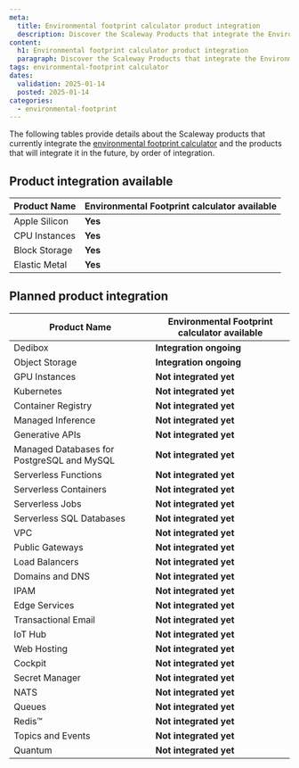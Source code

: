 ```yaml
---
meta:
  title: Environmental footprint calculator product integration
  description: Discover the Scaleway Products that integrate the Environmental Footprint calculator.
content:
  h1: Environmental footprint calculator product integration
  paragraph: Discover the Scaleway Products that integrate the Environmental Footprint calculator.
tags: environmental-footprint calculator
dates:
  validation: 2025-01-14
  posted: 2025-01-14
categories:
  - environmental-footprint
---
```


The following tables provide details about the Scaleway products that currently integrate the [environmental footprint calculator](/environmental-footprint/additional-content/environmental-footprint-calculator) and the products that will integrate it in the future, by order of integration.

## Product integration available

| **Product Name**           | **Environmental Footprint calculator available**     |
|----------------------------|---------------------------------|
| Apple Silicon              | **Yes**                 |
| CPU Instances              | **Yes**                 |
| Block Storage              | **Yes**                 |
| Elastic Metal              | **Yes**                 |

## Planned product integration

| **Product Name**           | **Environmental Footprint calculator available**    |
|----------------------------|---------------------------------|
| Dedibox                    | **Integration ongoing**                 |
| Object Storage             | **Integration ongoing**                     |
| GPU Instances              | **Not integrated yet**                 |
| Kubernetes                 | **Not integrated yet**                  |
| Container Registry         | **Not integrated yet**                   |
| Managed Inference          | **Not integrated yet**                 |
| Generative APIs            | **Not integrated yet**                 |
| Managed Databases for PostgreSQL and MySQL         | **Not integrated yet**                 |
| Serverless Functions       | **Not integrated yet**                  |
| Serverless Containers      | **Not integrated yet**                  |
| Serverless Jobs            | **Not integrated yet**                  |
| Serverless SQL Databases   | **Not integrated yet**                      |
| VPC                        | **Not integrated yet**                   |
| Public Gateways            | **Not integrated yet**                 |
| Load Balancers             | **Not integrated yet**                 |
| Domains and DNS            | **Not integrated yet**                   |
| IPAM                       | **Not integrated yet**                   |
| Edge Services              | **Not integrated yet**                   |
| Transactional Email        | **Not integrated yet**                   |
| IoT Hub                    | **Not integrated yet**                 |
| Web Hosting                | **Not integrated yet**                   |
| Cockpit                    | **Not integrated yet**                 |
| Secret Manager             | **Not integrated yet**               |
| NATS                       | **Not integrated yet**                 |
| Queues                     | **Not integrated yet**                 |
| Redis™                      | **Not integrated yet**                 |
| Topics and Events          | **Not integrated yet**                 |
| Quantum                    | **Not integrated yet**                 |

